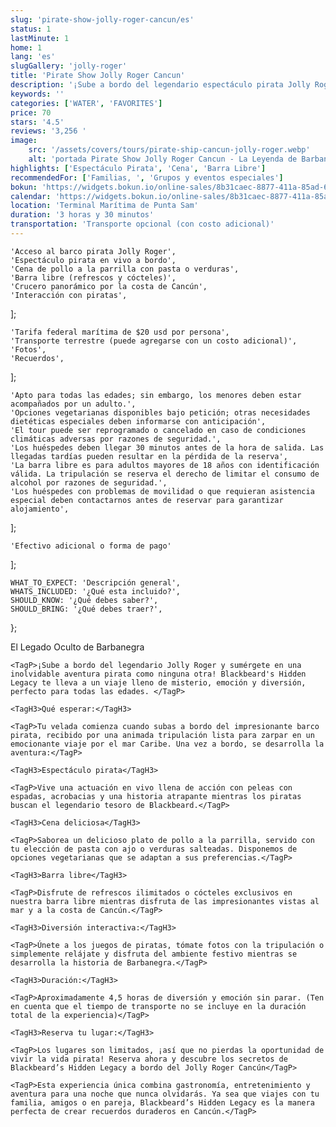 ```yaml
---
slug: 'pirate-show-jolly-roger-cancun/es'
status: 1
lastMinute: 1
home: 1
lang: 'es'
slugGallery: 'jolly-roger'
title: 'Pirate Show Jolly Roger Cancun'
description: '¡Sube a bordo del legendario espectáculo pirata Jolly Roger Cancún y sumérgete en una aventura pirata inolvidable como ninguna otra! La Leyenda de Barbanegra te lleva en un viaje lleno de misterio, emoción y diversión, ¡perfecto para todas las edades!'
keywords: ''
categories: ['WATER', 'FAVORITES']
price: 70
stars: '4.5'
reviews: '3,256 '
image:
    src: '/assets/covers/tours/pirate-ship-cancun-jolly-roger.webp'
    alt: 'portada Pirate Show Jolly Roger Cancun - La Leyenda de Barbanegra'
highlights: ['Espectáculo Pirata', 'Cena', 'Barra Libre']
recommendedFor: ['Familias, ', 'Grupos y eventos especiales']
bokun: 'https://widgets.bokun.io/online-sales/8b31caec-8877-411a-85ad-682828170619/experience/670337?partialView=1'
calendar: 'https://widgets.bokun.io/online-sales/8b31caec-8877-411a-85ad-682828170619/experience-calendar/670337'
location: 'Terminal Marítima de Punta Sam'
duration: '3 horas y 30 minutos'
transportation: 'Transporte opcional (con costo adicional)'
---
```



    'Acceso al barco pirata Jolly Roger',
    'Espectáculo pirata en vivo a bordo',
    'Cena de pollo a la parrilla con pasta o verduras',
    'Barra libre (refrescos y cócteles)',
    'Crucero panorámico por la costa de Cancún',
    'Interacción con piratas',
];

    'Tarifa federal marítima de $20 usd por persona',
    'Transporte terrestre (puede agregarse con un costo adicional)',
    'Fotos',
    'Recuerdos',
];

    'Apto para todas las edades; sin embargo, los menores deben estar acompañados por un adulto.',
    'Opciones vegetarianas disponibles bajo petición; otras necesidades dietéticas especiales deben informarse con anticipación',
    'El tour puede ser reprogramado o cancelado en caso de condiciones climáticas adversas por razones de seguridad.',
    'Los huéspedes deben llegar 30 minutos antes de la hora de salida. Las llegadas tardías pueden resultar en la pérdida de la reserva',
    'La barra libre es para adultos mayores de 18 años con identificación válida. La tripulación se reserva el derecho de limitar el consumo de alcohol por razones de seguridad.',
    'Los huéspedes con problemas de movilidad o que requieran asistencia especial deben contactarnos antes de reservar para garantizar alojamiento',
];

    'Efectivo adicional o forma de pago'
];

    WHAT_TO_EXPECT: 'Descripción general',
    WHATS_INCLUDED: '¿Qué esta incluido?',
    SHOULD_KNOW: '¿Qué debes saber?',
    SHOULD_BRING: '¿Qué debes traer?',
};

<Accordion client:visible title={titles.WHAT_TO_EXPECT} idHash="whatToExpect">
    <TagH2>El Legado Oculto de Barbanegra</TagH2>

    <TagP>¡Sube a bordo del legendario Jolly Roger y sumérgete en una inolvidable aventura pirata como ninguna otra! Blackbeard's Hidden Legacy te lleva a un viaje lleno de misterio, emoción y diversión, perfecto para todas las edades. </TagP>

    <TagH3>Qué esperar:</TagH3>

    <TagP>Tu velada comienza cuando subas a bordo del impresionante barco pirata, recibido por una animada tripulación lista para zarpar en un emocionante viaje por el mar Caribe. Una vez a bordo, se desarrolla la aventura:</TagP>

    <TagH3>Espectáculo pirata</TagH3>

    <TagP>Vive una actuación en vivo llena de acción con peleas con espadas, acrobacias y una historia atrapante mientras los piratas buscan el legendario tesoro de Blackbeard.</TagP>

    <TagH3>Cena deliciosa</TagH3>

    <TagP>Saborea un delicioso plato de pollo a la parrilla, servido con tu elección de pasta con ajo o verduras salteadas. Disponemos de opciones vegetarianas que se adaptan a sus preferencias.</TagP>

    <TagH3>Barra libre</TagH3>

    <TagP>Disfrute de refrescos ilimitados o cócteles exclusivos en nuestra barra libre mientras disfruta de las impresionantes vistas al mar y a la costa de Cancún.</TagP>

    <TagH3>Diversión interactiva:</TagH3>

    <TagP>Únete a los juegos de piratas, tómate fotos con la tripulación o simplemente relájate y disfruta del ambiente festivo mientras se desarrolla la historia de Barbanegra.</TagP>

    <TagH3>Duración:</TagH3>

    <TagP>Aproximadamente 4,5 horas de diversión y emoción sin parar. (Ten en cuenta que el tiempo de transporte no se incluye en la duración total de la experiencia)</TagP>

    <TagH3>Reserva tu lugar:</TagH3>

    <TagP>Los lugares son limitados, ¡así que no pierdas la oportunidad de vivir la vida pirata! Reserva ahora y descubre los secretos de Blackbeard’s Hidden Legacy a bordo del Jolly Roger Cancún</TagP>

    <TagP>Esta experiencia única combina gastronomía, entretenimiento y aventura para una noche que nunca olvidarás. Ya sea que viajes con tu familia, amigos o en pareja, Blackbeard’s Hidden Legacy es la manera perfecta de crear recuerdos duraderos en Cancún.</TagP>
</Accordion>

<Accordion client:visible title={titles.WHATS_INCLUDED} idHash="whatsIncluded">
    <Inclusions includes={includes} notIncludes={notIncludes} />
</Accordion>

<Accordion client:visible title={titles.SHOULD_KNOW} idHash="whatYouShouldKnow">
    <ShouldKnow shouldKnow={shouldKnow} />
    <TransportationPrices lang={frontmatter.lang} />
</Accordion>

<Accordion client:visible title={titles.SHOULD_BRING} idHash="whatYouShouldBring">
    <ShouldBring shouldBring={shouldBring} />
</Accordion>
